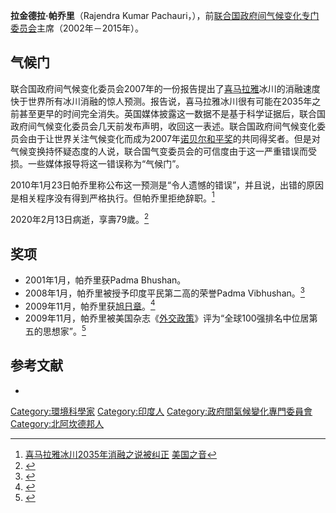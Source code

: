 {{Infobox Person
| image = Ragendra Pachauri.jpg
| caption = 拍摄者：{{tsl|en|Mikhail Evstafiev|Mikhail Evstafiev}}
| name   =  拉金德拉·帕乔里 
| birth_date  = {{birth date|1940|8|20}}
| birth_place = {{flag|British India}}[[奈尼塔爾|奈尼塔爾]]
| death_date  = {{death date and age|2020|2|13|1940|8|20}}
| death_place = {{IND}}[[新德里|新德里]]
| occupation     = [[联合国|联合国]][[政府间气候变化专门委员会|政府间气候变化专门委员会]]主席
| nationality    = [[印度|印度]]
| religion       = [[印度教|印度教]]
| spouse         =
| parents        =
| children       =
}}
'''拉金德拉·帕乔里'''（Rajendra Kumar Pachauri，{{bd|1940年|8月20日|2020年|2月13日|catIdx=Pachauri}}），前[[联合国|联合国]][[政府间气候变化专门委员会|政府间气候变化专门委员会]]主席（2002年－2015年）。

== 气候门 ==
联合国政府间气候变化委员会2007年的一份报告提出了[[喜马拉雅|喜马拉雅]]冰川的消融速度快于世界所有冰川消融的惊人预测。报告说，喜马拉雅冰川很有可能在2035年之前甚至更早的时间完全消失。英国媒体披露这一数据不是基于科学证据后，联合国政府间气候变化委员会几天前发布声明，收回这一表述。联合国政府间气候变化委员会由于让世界关注气候变化而成为2007年[[诺贝尔和平奖|诺贝尔和平奖]]的共同得奖者。但是对气候变换持怀疑态度的人说，联合国气变委员会的可信度由于这一严重错误而受损。一些媒体报导将这一错误称为“气候门”。

2010年1月23日帕乔里称公布这一预测是“令人遗憾的错误”，并且说，出错的原因是相关程序没有得到严格执行。但帕乔里拒绝辞职。<ref>[http://www1.voanews.com/chinese/news/international/HIMALAYAN_GLACIERS_20100124-82545457.html  喜马拉雅冰川2035年消融之说被纠正]{{Dead link|date=2020年1月 |bot=InternetArchiveBot |fix-attempted=yes }} [[美国之音|美国之音]]</ref>

2020年2月13日病逝，享壽79歲。<ref>{{cite web|url=https://indianexpress.com/article/india/ex-teri-chief-r-k-pachauri-dies-at-79-6266916/|title=Ex-TERI chief R K Pachauri dies at 79|accessdate=2020-02-13|date=2020-02-13|publisher=印度快報|archive-date=2020-02-13|archive-url=https://web.archive.org/web/20200213171741/https://indianexpress.com/article/india/ex-teri-chief-r-k-pachauri-dies-at-79-6266916/|dead-url=no}}</ref>

== 奖项 ==
*2001年1月，帕乔里获Padma Bhushan。
*2008年1月，帕乔里被授予印度平民第二高的荣誉Padma Vibhushan。<ref name="mha_nic_2008">{{cite web|url=http://www.pib.nic.in/release/release.asp?relid=34924|title=Padma Awards announced|accessdate=2010-01-07|deadurl=yes|archiveurl=https://web.archive.org/web/20090901063925/http://pib.nic.in/release/release.asp?relid=34924|archivedate=2009年9月1日|df=}}</ref>
*2009年11月，帕乔里获[[旭日章|旭日章]]。<ref>{{cite|url=http://www.newkerala.com/nkfullnews-1-143527.html|title=Pachauri, Krishnamurthy conferred with high Japanese honour|journal=newKerala.com|date=November 3, 2009|location=New Dehli|accessdate=2010-01-07|archive-date=2016-03-04|archive-url=https://web.archive.org/web/20160304072412/http://www.newkerala.com/nkfullnews-1-143527.html|dead-url=no}}</ref>
*2009年11月，帕乔里被美国杂志《[[外交政策|外交政策]]》评为“全球100强排名中位居第五的思想家”。<ref>{{Cite web |url=http://www.foreignpolicy.com/articles/2009/11/30/the_fp_top_100_global_thinkers?page=full |title=存档副本 |accessdate=2010-01-26 |archive-date=2012-02-03 |archive-url=https://web.archive.org/web/20120203020614/http://www.foreignpolicy.com/articles/2009/11/30/the_fp_top_100_global_thinkers?page=full |dead-url=no }}</ref>

== 参考文献 ==
{{reflist}}
*
{{VOA}}
{{Authority control}}

{{DEFAULTSORT:Pachauri, Rajendra}}
[[Category:環境科學家|Category:環境科學家]]
[[Category:印度人|Category:印度人]]
[[Category:政府間氣候變化專門委員會|Category:政府間氣候變化專門委員會]]
[[Category:北阿坎德邦人|Category:北阿坎德邦人]]